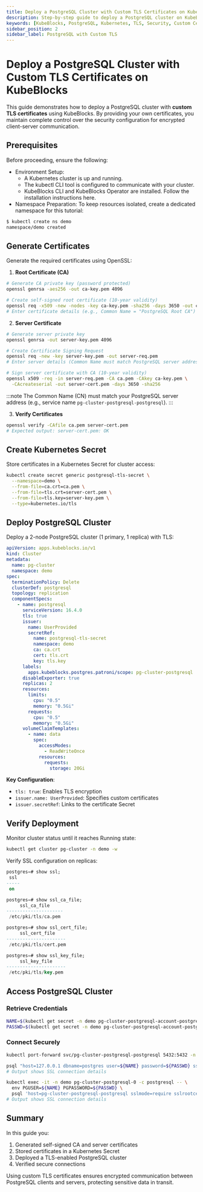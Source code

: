 ```yaml
---
title: Deploy a PostgreSQL Cluster with Custom TLS Certificates on KubeBlocks
description: Step-by-step guide to deploy a PostgreSQL cluster on KubeBlocks using custom TLS certificates for secure communication. Includes certificate generation, cluster deployment, and connection verification.
keywords: [KubeBlocks, PostgreSQL, Kubernetes, TLS, Security, Custom Certificates]
sidebar_position: 2
sidebar_label: PostgreSQL with Custom TLS
---
```



# Deploy a PostgreSQL Cluster with Custom TLS Certificates on KubeBlocks

This guide demonstrates how to deploy a PostgreSQL cluster with **custom TLS certificates** using KubeBlocks. By providing your own certificates, you maintain complete control over the security configuration for encrypted client-server communication.

## Prerequisites

Before proceeding, ensure the following:
- Environment Setup:
    - A Kubernetes cluster is up and running.
    - The kubectl CLI tool is configured to communicate with your cluster.
    - KubeBlocks CLI and KubeBlocks Operator are installed. Follow the installation instructions here.
- Namespace Preparation: To keep resources isolated, create a dedicated namespace for this tutorial:

```bash
$ kubectl create ns demo
namespace/demo created
```

## Generate Certificates

Generate the required certificates using OpenSSL:

1. **Root Certificate (CA)**
```bash
# Generate CA private key (password protected)
openssl genrsa -aes256 -out ca-key.pem 4096

# Create self-signed root certificate (10-year validity)
openssl req -x509 -new -nodes -key ca-key.pem -sha256 -days 3650 -out ca.pem
# Enter certificate details (e.g., Common Name = "PostgreSQL Root CA")
```

2. **Server Certificate**
```bash
# Generate server private key
openssl genrsa -out server-key.pem 4096

# Create Certificate Signing Request
openssl req -new -key server-key.pem -out server-req.pem
# Enter server details (Common Name must match PostgreSQL server address)

# Sign server certificate with CA (10-year validity)
openssl x509 -req -in server-req.pem -CA ca.pem -CAkey ca-key.pem \
  -CAcreateserial -out server-cert.pem -days 3650 -sha256
```

:::note
The Common Name (CN) must match your PostgreSQL server address (e.g., service name `pg-cluster-postgresql-postgresql`).
:::

3. **Verify Certificates**
```bash
openssl verify -CAfile ca.pem server-cert.pem
# Expected output: server-cert.pem: OK
```

## Create Kubernetes Secret

Store certificates in a Kubernetes Secret for cluster access:

```bash
kubectl create secret generic postgresql-tls-secret \
  --namespace=demo \
  --from-file=ca.crt=ca.pem \
  --from-file=tls.crt=server-cert.pem \
  --from-file=tls.key=server-key.pem \
  --type=kubernetes.io/tls
```

## Deploy PostgreSQL Cluster

Deploy a 2-node PostgreSQL cluster (1 primary, 1 replica) with TLS:

```yaml
apiVersion: apps.kubeblocks.io/v1
kind: Cluster
metadata:
  name: pg-cluster
  namespace: demo
spec:
  terminationPolicy: Delete
  clusterDef: postgresql
  topology: replication
  componentSpecs:
    - name: postgresql
      serviceVersion: 16.4.0
      tls: true
      issuer:
        name: UserProvided
        secretRef:
          name: postgresql-tls-secret
          namespace: demo
          ca: ca.crt
          cert: tls.crt
          key: tls.key
      labels:
        apps.kubeblocks.postgres.patroni/scope: pg-cluster-postgresql
      disableExporter: true
      replicas: 2
      resources:
        limits:
          cpu: "0.5"
          memory: "0.5Gi"
        requests:
          cpu: "0.5"
          memory: "0.5Gi"
      volumeClaimTemplates:
        - name: data
          spec:
            accessModes:
              - ReadWriteOnce
            resources:
              requests:
                storage: 20Gi
```

**Key Configuration**:
- `tls: true`: Enables TLS encryption
- `issuer.name: UserProvided`: Specifies custom certificates
- `issuer.secretRef`: Links to the certificate Secret

## Verify Deployment

Monitor cluster status until it reaches Running state:

```bash
kubectl get cluster pg-cluster -n demo -w
```

Verify SSL configuration on replicas:

```sql
postgres=# show ssl;
 ssl
-----
 on

postgres=# show ssl_ca_file;
     ssl_ca_file
---------------------
 /etc/pki/tls/ca.pem

postgres=# show ssl_cert_file;
     ssl_cert_file
----------------------
 /etc/pki/tls/cert.pem

postgres=# show ssl_key_file;
     ssl_key_file
----------------------
 /etc/pki/tls/key.pem
```

## Access PostgreSQL Cluster

### Retrieve Credentials

```bash
NAME=$(kubectl get secret -n demo pg-cluster-postgresql-account-postgres -o jsonpath='{.data.username}' | base64 --decode)
PASSWD=$(kubectl get secret -n demo pg-cluster-postgresql-account-postgres -o jsonpath='{.data.password}' | base64 --decode)
```

### Connect Securely

<Tabs>
<TabItem value="require" label="sslmode=require" default>

```bash
kubectl port-forward svc/pg-cluster-postgresql-postgresql 5432:5432 -n demo

psql "host=127.0.0.1 dbname=postgres user=${NAME} password=${PASSWD} sslmode=require"
# Output shows SSL connection details
```

</TabItem>

<TabItem value="verify-full" label="sslmode=verify-full">

```bash
kubectl exec -it -n demo pg-cluster-postgresql-0 -c postgresql -- \
  env PGUSER=${NAME} PGPASSWORD=${PASSWD} \
  psql 'host=pg-cluster-postgresql-postgresql sslmode=require sslrootcert=/etc/pki/tls/ca.pem'
# Output shows SSL connection details
```

</TabItem>
</Tabs>

## Summary

In this guide you:
1. Generated self-signed CA and server certificates
2. Stored certificates in a Kubernetes Secret
3. Deployed a TLS-enabled PostgreSQL cluster
4. Verified secure connections

Using custom TLS certificates ensures encrypted communication between PostgreSQL clients and servers, protecting sensitive data in transit.
